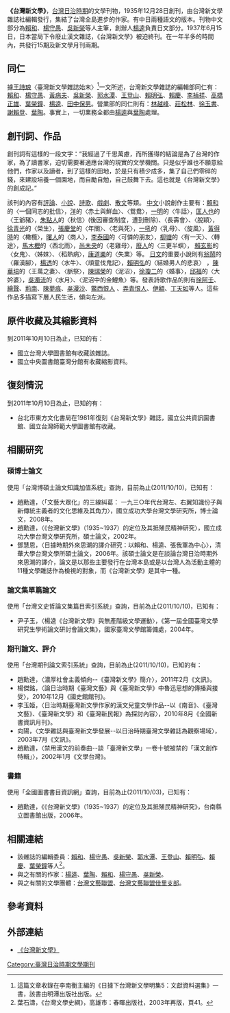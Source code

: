 '''《台灣新文學》'''，[[台灣日治時期|台灣日治時期]]的文學刊物，1935年12月28日創刊，由台灣新文學雜誌社編輯發行，集結了台灣全島進步的作家。有中日兩種語文的版本。刊物中文部分為[[賴和|賴和]]、[[楊守愚|楊守愚]]、[[吳新榮|吳新榮]]等人主筆，創辦人[[楊逵|楊逵]]負責日文部分。1937年6月15日，日本當局下令廢止漢文雜誌，《台灣新文學》被迫終刊。在一年半多的時間內，共發行15期及新文學月刊兩期。

==同仁==
據[[王詩琅|王詩琅]]〈臺灣新文學雜誌始末〉<ref>這篇文章收錄在李南衡主編的《日據下台灣新文學明集5：文獻資料選集》一書，該書由明潭出版社出版。</ref>一文所述，台灣新文學雜誌的編輯部同仁有：[[賴和|賴和]]、[[楊守愚|楊守愚]]、[[黃病夫|黃病夫]]、[[吳新榮|吳新榮]]、[[郭水潭|郭水潭]]、[[王登山|王登山]]、[[賴明弘|賴明弘]]、[[賴慶|賴慶]]、[[李禎祥|李禎祥]]、[[高橋正雄|高橋正雄]]、[[葉榮鐘|葉榮鐘]]、[[楊逵|楊逵]]、[[田中保男|田中保男]]。營業部的同仁則有：[[林越峰|林越峰]]、[[莊松林|莊松林]]、[[徐玉書|徐玉書]]、[[謝賴登|謝賴登]]、[[葉陶|葉陶]]。事實上，一切業務全都由[[楊逵|楊逵]]與[[葉陶|葉陶]]處理。

==創刊詞、作品==
創刊詞有這樣的一段文字：“我經過了千思萬慮，而所獲得的結論是為了台灣的作家，為了讀書家，迫切需要著適應台灣的現實的文學機關。只是似乎誰也不願意給他們，作家以及讀者，到了這樣的田地，於是只有積少成多，集了自己們零碎的錢，來建設培養一個園地，而自勵自勉，自己鼓舞下去。這也就是《台灣新文學》的創成記。”

該刊的內容有[[評論|評論]]、[[小說|小說]]、[[詩歌|詩歌]]、[[戲劇|戲劇]]、[[散文|散文]]等類。 [[中文|中文]]小說創作主要有：[[賴和|賴和]]的〈一個同志的批信〉，[[洋|洋]]的〈赤土與鮮血〉、〈鴛鴦〉，[[一明|一明]]的〈牛話〉，[[匡人也|匡人也]]的〈王爺豬〉，[[朱點人|朱點人]]的〈秋信〉(後因審查制度，遭到刪除)、〈長壽會〉、〈脫穎〉，[[徐青光|徐青光]]的〈榮生〉，[[張慶堂|張慶堂]]的〈年關〉、〈老與死〉，[[一吼|一吼]]的〈乳母〉、〈旋風〉，[[黃得時|黃得時]]的〈橄欖〉，[[曙人|曙人]]的〈商人〉，[[李泰國|李泰國]]的〈可憐的朋友〉，[[柳塘|柳塘]]的〈有一天〉、〈轉途〉，[[馬木櫪|馬木櫪]]的〈西北雨〉，[[尚未央|尚未央]]的〈老雞母〉，[[廢人|廢人]]的〈三更半螟〉， [[賴玄影|賴玄影]]的〈女鬼〉、〈姊妹〉、〈稻熱病〉，[[康道樂|康道樂]]的〈失業〉等。 [[日文|日文]]的重要小說則有[[翁鬧|翁鬧]]的〈羅漢腳〉，[[楊透|楊透]]的〈水牛〉、〈頑童伐鬼記〉，[[賴明弘|賴明弘]]的〈結婚男人的悲哀〉 ，[[陳華培|陳華培]]的〈王萬之妻〉、〈脈祭〉，[[陳瑞榮|陳瑞榮]]的〈泥沼〉，[[徐瓊二|徐瓊二]]的〈婚事〉，[[邱福|邱福]]的〈大妗婆〉，[[吳濁流|吳濁流]]的〈水月〉、〈泥沼中的金鯉魚〉等。發表詩歌作品的則有[[徐阿壬|徐阿壬]]、[[繪聲|繪聲]]、[[荊南|荊南]]、[[陳夢痕|陳夢痕]]、[[吳漫沙|吳漫沙]]、[[鱉西恨人|鱉西恨人]] 、[[弄青恨人|弄青恨人]]、[[伊額|伊額]]、[[丁天如|丁天如]]等人。這些作品多描寫下層人民生活，傾向左派。

==原件收藏及其縮影資料==
到2011年10月10日為止，已知的有：
*國立台灣大學圖書館有收藏該雜誌。
*國立中央圖書館臺灣分館有收藏縮影資料。

==復刻情況==
到2011年10月10日為止，已知的有：
*台北市東方文化書局在1981年復刻《台灣新文學》雜誌，國立公共資訊圖書館、國立台灣師範大學圖書館有收藏。

==相關研究==
===碩博士論文===
使用「台灣博碩士論文知識加值系統」查詢，目前為止(2011/10/10)，已知有：
*趙勳達，〈「文藝大眾化」的三線糾葛： 一九三○年代台灣左、右翼知識份子與新傳統主義者的文化思維及其角力〉，國立成功大學台灣文學研究所，博士論文，2008年。
*趙勳達，〈《台灣新文學》（1935~1937）的定位及其抵殖民精神研究〉，國立成功大學台灣文學研究所，碩士論文，2002年。
*鄧慧恩，〈日據時期外來思潮的譯介研究：以賴和、楊逵、張我軍為中心〉，清華大學台灣文學所碩士論文，2006年。該碩士論文是在談論台灣日治時期外來思潮的譯介，論文是以那些主要發行在台灣本島或是以台灣人為活動主體的11種文學雜誌作為檢視的對象，而《台灣新文學》是其中一種。

===論文集單篇論文===
使用「台灣文史哲論文集篇目索引系統」查詢，目前為止(2011/10/10)，已知有：
*尹子玉，〈楊逵《台灣新文學》與無產階級文學運動〉，《第一屆全國臺灣文學研究生學術論文研討會論文集》，國家臺灣文學館籌備處，2004年。

===期刊論文、評介===
使用「台灣期刊論文索引系統」查詢，目前為止(2011/10/10)，已知的有：
*趙勳達，〈濃厚社會主義傾向--《臺灣新文學》簡介〉，2011年2月《文訊》。
*楊傑銘，〈論日治時期《臺灣文藝》與《臺灣新文學》中魯迅思想的傳播與接受〉，2010年12月《國史館館刊》。
*李玉姬，〈日治時期臺灣新文學作家的漢文兒童文學作品--以《南音》、《臺灣文藝》、《臺灣新文學》和《臺灣新民報》為探討內容〉，2010年8月《全國新書資訊月刊》。
*向陽，〈文學雜誌與臺灣新文學發展--以日治時期臺灣文學雜誌為觀察場域〉，2003年7月《文訊》。
*趙勳達，〈禁用漢文的前奏曲--談「臺灣新文學」一卷十號被禁的「漢文創作特輯」〉，2002年1月《文學台灣》。

===書籍===
使用「全國圖書書目資訊網」查詢，目前為止(2011/10/03)，已知有：
*趙勳達，《《台灣新文學》（1935~1937）的定位及其抵殖民精神研究》，台南縣立圖書館出版，2006年。

==相關連結==
*該雜誌的編輯委員：[[賴和|賴和]]、[[楊守愚|楊守愚]]、[[吳新榮|吳新榮]]、[[郭水潭|郭水潭]]、[[王登山|王登山]]、[[賴明弘|賴明弘]]、[[賴慶|賴慶]]、[[葉榮鐘|葉榮鐘]]等人<ref>葉石濤，《台灣文學史綱》，高雄市：春暉出版社，2003年再版，頁41。</ref>。
*與之有關的作家：[[楊逵|楊逵]]、[[葉陶|葉陶]]、[[賴和|賴和]]、[[楊守愚|楊守愚]]、[[吳新榮|吳新榮]]。
*與之有關的文學團體：[[台灣文藝聯盟|台灣文藝聯盟]]、[[台灣文藝聯盟佳里支部|台灣文藝聯盟佳里支部]]。

==參考資料==
<references />

==外部連結==
*[http://nrch.culture.tw/twpedia.aspx?id=4570 《台灣新文學》] {{Wayback|url=http://nrch.culture.tw/twpedia.aspx?id=4570 |date=20201202110708 }}

[[Category:臺灣日治時期文學期刊|Category:臺灣日治時期文學期刊]]
